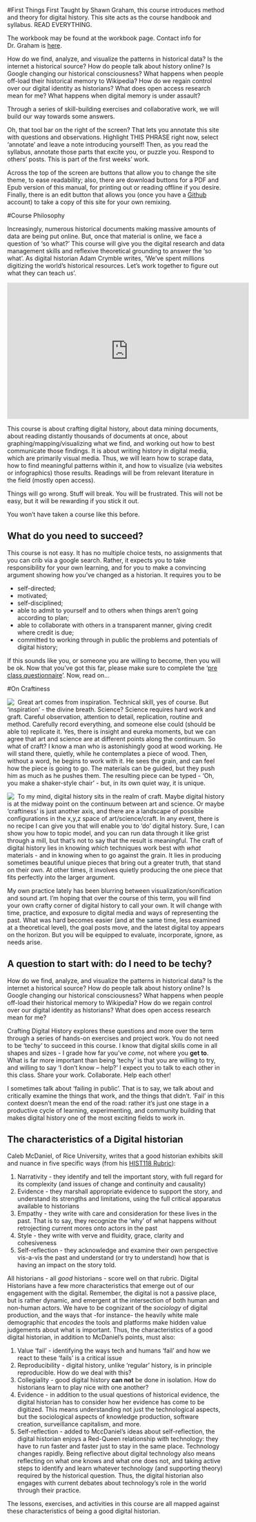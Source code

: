 #First Things First
Taught by Shawn Graham, this course introduces method and theory for digital history. This site acts as the course handbook and syllabus. READ EVERYTHING. 

The workbook may be found at the workbook page. Contact info for Dr. Graham is [here](contact-details.html). 

How do we find, analyze, and visualize the patterns in historical data? Is the internet a historical source? How do people talk about history online? Is Google changing our historical consciousness? What happens when people off-load their historical memory to Wikipedia? How do we regain control over our digital identity as historians? What does open access research mean for me? What happens when digital memory is under assault?

Through a series of skill-building exercises and collaborative work, we will build our way towards some answers.

Oh, that tool bar on the right of the screen? That lets you annotate this site with questions and observations. Highlight THIS PHRASE right now, select 'annotate' and leave a note introducing yourself! Then, as you read the syllabus, annotate those parts that excite you, or puzzle you. Respond to others' posts. This is part of the first weeks' work.

Across the top of the screen are buttons that allow you to change the site theme, to ease readability; also, there are download buttons for a PDF and Epub version of this manual, for printing out or reading offline if you desire. Finally, there is an edit button that allows you (once you have a [Github](http://github.com) account) to take a copy of this site for your own remixing.

#Course Philosophy

Increasingly, numerous historical documents making massive amounts of data are being put online. But, once that material is online, we face a question of ‘so what?’ This course will give you the digital research and data management skills and reflexive theoretical grounding to answer the ‘so what’. As digital historian Adam Crymble writes, ‘We’ve spent millions digitizing the world’s historical resources. Let’s work together to figure out what they can teach us’.

<iframe src="https://www.youtube.com/embed/-sAuoRQgBh0" width="560" height="315" frameborder="0" allowfullscreen=""></iframe>

This course is about crafting digital history, about data mining documents, about reading distantly thousands of documents at once, about graphing/mapping/visualizing what we find, and working out how to best communicate those findings. It is about writing history in digital media, which are primarily visual media. Thus, we will learn how to scrape data, how to find meaningful patterns within it, and how to visualize (via websites or infographics) those results. Readings will be from relevant literature in the field (mostly open access).

Things will go wrong. Stuff will break. You will be frustrated. This will not be easy, but it will be rewarding if you stick it out.

You won't have taken a course like this before.

## What do you need to succeed?
This course is not easy. It has no multiple choice tests, no assignments that you can crib via a google search. Rather, it expects you to take responsibility for your own learning, and for you to make a convincing argument showing how you’ve changed as a historian. It requires you to be

- self-directed;
- motivated;
- self-disciplined;
- able to admit to yourself and to others when things aren’t going according to plan;
- able to collaborate with others in a transparent manner, giving credit where credit is due;
- committed to working through in public the problems and potentials of digital history;

If this sounds like you, or someone you are willing to become, then you will be ok. Now that you’ve got this far, please make sure to complete the ‘[pre class questionnaire](/questionnaire)’. Now, read on...

#On Craftiness

<img src="images/inspiration.png" style="PADDING-RIGHT: 5px"align="left">Great art comes from inspiration. Technical skill, yes of course. But 'inspiration' - the divine breath. Science? Science requires hard work and graft. Careful observation, attention to detail, replication, routine and method. Carefully record everything, and someone else could (should be able to) replicate it. Yes, there is insight and eureka moments, but we can agree that art and science are at different points along the continuum. So what of craft? I know a man who is astonishingly good at wood working. He will stand there, quietly, while he contemplates a piece of wood. Then, without a word, he begins to work with it. He sees the grain, and can feel how the piece is going to go. The materials can be guided, but they push him as much as he pushes them. The resulting piece can be typed - 'Oh, you make a shaker-style chair' - but, in its own quiet way, it is unique.

<img src="images/handknittedlaptop.jpg" style="PADDING-RIGHT: 5px"align="left">To my mind, digital history sits in the realm of craft. Maybe digital history is at the midway point on the continuum between art and science. Or maybe 'craftiness' is just another axis, and there are a landscape of possible configurations in the x,y,z space of art/science/craft. In any event, there is no recipe I can give you that will enable you to 'do' digital history. Sure, I can show you how to topic model, and you can run data through it like grist through a mill, but that's not to say that the result is meaningful. The craft of digital history lies in knowing *which* techniques work best with *what* materials - and in knowing when to go against the grain. It lies in producing sometimes beautiful unique pieces that bring out a greater truth, that stand on their own. At other times, it involves quietly producing the one piece that fits perfectly into the larger argument.

My own practice lately has been blurring between visualization/sonification and sound art. I'm hoping that over the course of this term, you will find your own crafty corner of digital history to call your own. It will change with time, practice, and exposure to digital media and ways of representing the past. What was hard becomes easier (and at the same time, less examined at a theoretical level), the goal posts move, and the latest digital toy appears on the horizon. But you will be equipped to evaluate, incorporate, ignore, as needs arise.

## A question to start with: do I need to be techy?

How do we find, analyze, and visualize the patterns in historical data? Is the internet a historical source? How do people talk about history online? Is Google changing our historical consciousness? What happens when people off-load their historical memory to Wikipedia? How do we regain control over our digital identity as historians? What does open access research mean for me?

Crafting Digital History explores these questions and more over the term through a series of hands-on exercises and project work. You do not need to be ‘techy’ to succeed in this course. I know that digital skills come in all shapes and sizes - I grade how far you've *come*, not where you **get to**. What is far more important than being 'techy' is that you are willing to try, and willing to say ‘I don’t know – help?’ I expect you to talk to each other in this class. Share your work. Collaborate. Help each other!

I sometimes talk about 'failing in public'. That is to say, we talk about and critically examine the things that work, and the things that didn't. 'Fail' in this context doesn't mean the end of the road: rather it's just one stage in a productive cycle of learning, experimenting, and community building that makes digital history one of the most exciting fields to work in.

## The characteristics of a Digital historian

Caleb McDaniel, of Rice University, writes that a good historian exhibits skill and nuance in five specific ways (from his [HIST118 Rubric](http://wcm1.web.rice.edu/pdf/rubric.pdf)):

1. Narrativity - they identify and tell the important story, with full regard for its complexity (and issues of change and continuity and causality)
2. Evidence - they marshall appropriate evidence to support the story, and understand its strengths and limitations, using the full critical apparatus available to historians
3. Empathy - they write with care and consideration for these lives in the past. That is to say, they recognize the 'why' of what happens without retrojecting current mores onto actors in the past
4. Style - they write with verve and fluidity, grace, clarity and cohesiveness
5. Self-reflection - they acknowledge and examine their own perspective vis-a-vis the past and understand (or try to understand) how that is having an impact on the story told.

All historians - all _good_ historians - score well on that rubric. Digital Historians have a few more characteristics that emerge out of our engagement with the digital. Remember, the digital is not a passive place, but is rather dynamic, and emergent at the intersection of both human and non-human actors. We have to be cognizant of the _sociology_ of digital production, and the ways that -for instance- the heavily white male demographic that _encodes_ the tools and platforms make hidden value judgements about what is important. Thus, the characteristics of a good digital historian, in addition to McDaniel's points, must also:

1. Value 'fail' - identifying the ways tech and humans 'fail' and how we react to these 'fails' is a critical issue
2. Reproducibility - digital history, unlike 'regular' history, is in principle reproducible. How do we deal with this?
3. Collegiality - good digital history **can not** be done in isolation. How do historians learn to play nice with one another?
4. Evidence - in addition to the usual questions of historical evidence, the digital historian has to consider how her evidence has come to be digitized. This means understanding not just the technological aspects, but the sociological aspects of knowledge production, software creation, surveillance capitalism, and more.
5. Self-reflection - added to MccDaniel's ideas about self-reflection, the digital historian enjoys a Red-Queen relationship with technology: they have to run faster and faster just to stay in the same place. Technology changes rapidly. Being reflective about digital technology also means reflecting on what one knows and what one does not, and taking active steps to identify and learn whatever technology (and supporting theory) required by the historical question. Thus, the digital historian also engages with current debates about technology's role in the world through their practice.

The lessons, exercises, and activities in this course are all mapped against these characteristics of being a good digital historian.